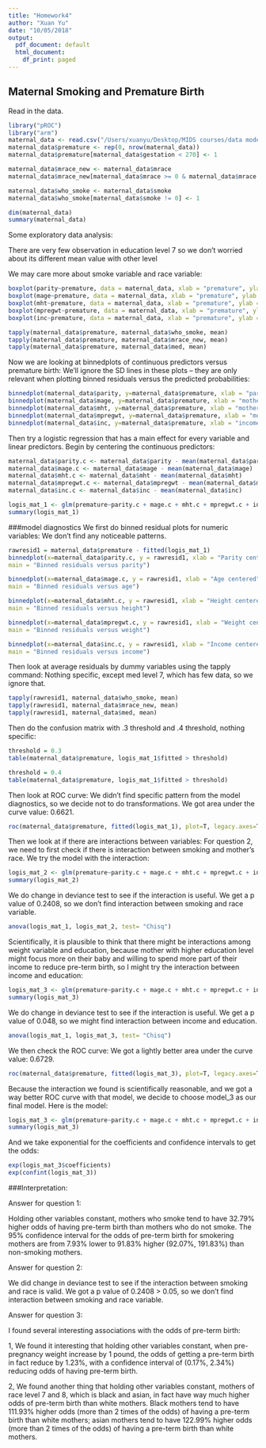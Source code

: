 ```yaml
---
title: "Homework4"
author: "Xuan Yu"
date: "10/05/2018"
output:
  pdf_document: default
  html_document:
    df_print: paged
---
```


## Maternal Smoking and Premature Birth
Read in the data.
```r
library("pROC")
library("arm")
maternal_data <- read.csv("/Users/xuanyu/Desktop/MIDS courses/data modeling/HW/HW4/smoking.csv")
maternal_data$premature <- rep(0, nrow(maternal_data))
maternal_data$premature[maternal_data$gestation < 270] <- 1

maternal_data$mrace_new <- maternal_data$mrace
maternal_data$mrace_new[maternal_data$mrace >= 0 & maternal_data$mrace <= 5] <- 5

maternal_data$who_smoke <- maternal_data$smoke
maternal_data$who_smoke[maternal_data$smoke != 0] <- 1

dim(maternal_data)
summary(maternal_data)
```

Some exploratory data analysis: 

There are very few observation in education level 7 so we don't worried about its different mean value with other level

We may care more about smoke variable and race variable:
```r
boxplot(parity~premature, data = maternal_data, xlab = "premature", ylab = "parity")
boxplot(mage~premature, data = maternal_data, xlab = "premature", ylab = "mother's age")
boxplot(mht~premature, data = maternal_data, xlab = "premature", ylab = "mother's height")
boxplot(mpregwt~premature, data = maternal_data, xlab = "premature", ylab = "mother's weight")
boxplot(inc~premature, data = maternal_data, xlab = "premature", ylab = "income")

tapply(maternal_data$premature, maternal_data$who_smoke, mean)
tapply(maternal_data$premature, maternal_data$mrace_new, mean)
tapply(maternal_data$premature, maternal_data$med, mean)
```

Now we are looking at binnedplots of continuous predictors versus premature birth:
We'll ignore the SD lines in these plots -- they are only relevant when plotting binned residuals
versus the predicted probabilities:

```r
binnedplot(maternal_data$parity, y=maternal_data$premature, xlab = "parity", ylab = "premature")
binnedplot(maternal_data$mage, y=maternal_data$premature, xlab = "mother's age", ylab = "premature")
binnedplot(maternal_data$mht, y=maternal_data$premature, xlab = "mother's height", ylab = "premature")
binnedplot(maternal_data$mpregwt, y=maternal_data$premature, xlab = "mother's weight", ylab = "premature")
binnedplot(maternal_data$inc, y=maternal_data$premature, xlab = "income", ylab = "premature")
```

Then try a logistic regression that has a main effect for every variable and linear
predictors. Begin by centering the continuous predictors:
```r
maternal_data$parity.c <- maternal_data$parity - mean(maternal_data$parity)
maternal_data$mage.c <- maternal_data$mage - mean(maternal_data$mage)
maternal_data$mht.c <- maternal_data$mht - mean(maternal_data$mht)
maternal_data$mpregwt.c <- maternal_data$mpregwt - mean(maternal_data$mpregwt)
maternal_data$inc.c <- maternal_data$inc - mean(maternal_data$inc)

logis_mat_1 <- glm(premature~parity.c + mage.c + mht.c + mpregwt.c + inc.c + who_smoke + as.factor(mrace_new) + as.factor(med), data = maternal_data, family = binomial)
summary(logis_mat_1)
```

###model diagnostics
We first do binned residual plots for numeric variables:
We don't find any noticeable patterns.
```r
rawresid1 = maternal_data$premature - fitted(logis_mat_1)
binnedplot(x=maternal_data$parity.c, y = rawresid1, xlab = "Parity centered", ylab = "Residuals",
main = "Binned residuals versus parity")

binnedplot(x=maternal_data$mage.c, y = rawresid1, xlab = "Age centered", ylab = "Residuals",
main = "Binned residuals versus age")

binnedplot(x=maternal_data$mht.c, y = rawresid1, xlab = "Height centered", ylab = "Residuals",
main = "Binned residuals versus height")

binnedplot(x=maternal_data$mpregwt.c, y = rawresid1, xlab = "Weight centered", ylab = "Residuals",
main = "Binned residuals versus weight")

binnedplot(x=maternal_data$inc.c, y = rawresid1, xlab = "Income centered", ylab = "Residuals",
main = "Binned residuals versus income")
```
Then look at average residuals by dummy variables using the tapply command:
Nothing specific, except med level 7, which has few data, so we ignore that.
```r
tapply(rawresid1, maternal_data$who_smoke, mean)
tapply(rawresid1, maternal_data$mrace_new, mean)
tapply(rawresid1, maternal_data$med, mean)
```

Then do the confusion matrix with .3 threshold and .4 threshold, nothing specific:
```r
threshold = 0.3
table(maternal_data$premature, logis_mat_1$fitted > threshold)

threshold = 0.4
table(maternal_data$premature, logis_mat_1$fitted > threshold)
```

Then look at ROC curve:
We didn't find specific pattern from the model diagnostics, so we decide not to do transformations. We got area under the curve value: 0.6621.
```r
roc(maternal_data$premature, fitted(logis_mat_1), plot=T, legacy.axes=T)
```
Then we look at if there are interactions between variables:
For question 2, we need to first check if there is interaction between smoking and mother's race.
We try the model with the interaction:
```r
logis_mat_2 <- glm(premature~parity.c + mage.c + mht.c + mpregwt.c + inc.c + who_smoke * as.factor(mrace_new) + as.factor(med), data = maternal_data, family = binomial)
summary(logis_mat_2)
```
We do change in deviance test to see if the interaction is useful. We get a p value of 0.2408, so we don't find interaction between smoking and race variable.
```r
anova(logis_mat_1, logis_mat_2, test= "Chisq")
```

Scientifically, it is plausible to think that there might be interactions among weight variable and education, because mother with higher education level might focus more on their baby and willing to spend more part of their income to reduce pre-term birth, so I might try the interaction between income and education:
```r
logis_mat_3 <- glm(premature~parity.c + mage.c + mht.c + mpregwt.c + inc.c * as.factor(med) + who_smoke + as.factor(mrace_new), data = maternal_data, family = binomial)
summary(logis_mat_3)
```
We do change in deviance test to see if the interaction is useful. We get a p value of 0.048, so we might find interaction between income and education.
```r
anova(logis_mat_1, logis_mat_3, test= "Chisq")
```
We then check the ROC curve:
We got a lightly better area under the curve value: 0.6729.
```r
roc(maternal_data$premature, fitted(logis_mat_3), plot=T, legacy.axes=T)
```
Because the interaction we found is scientifically reasonable, and we got a way better ROC curve with that model, we decide to choose model_3 as our final model.
Here is the model:
```r
logis_mat_3 <- glm(premature~parity.c + mage.c + mht.c + mpregwt.c + inc.c * as.factor(med) + who_smoke + as.factor(mrace_new), data = maternal_data, family = binomial)
summary(logis_mat_3)
```
And we take exponential for the coefficients and confidence intervals to get the odds:
```r
exp(logis_mat_3$coefficients)
exp(confint(logis_mat_3))
```
###Interpretation:

Answer for question 1:

Holding other variables constant, mothers who smoke tend to have 32.79% higher odds of having pre-term birth than mothers who do not smoke. The 95% confidence interval for the odds of pre-term birth for smokering mothers are from 7.93% lower to 91.83% higher (92.07%, 191.83%) than non-smoking mothers.

Answer for question 2:

We did change in deviance test to see if the interaction between smoking and race is valid. We got a p value of 0.2408 > 0.05, so we don't find interaction between smoking and race variable.

Answer for question 3:

I found several interesting associations with the odds of pre-term birth:

1, We found it interesting that holding other variables constant, when pre-pregnancy weight increase by 1 pound, the odds of getting a pre-term birth in fact reduce by 1.23%, with a confidence interval of (0.17%, 2.34%) reducing odds of having pre-term birth.

2, We found another thing that holding other variables constant, mothers of race level 7 and 8, which is black and asian, in fact have way much higher odds of pre-term birth than white mothers. Black mothers tend to have 111.93% higher odds (more than 2 times of the odds) of having a pre-term birth than white mothers; asian mothers tend to have 122.99% higher odds (more than 2 times of the odds) of having a pre-term birth than white mothers.